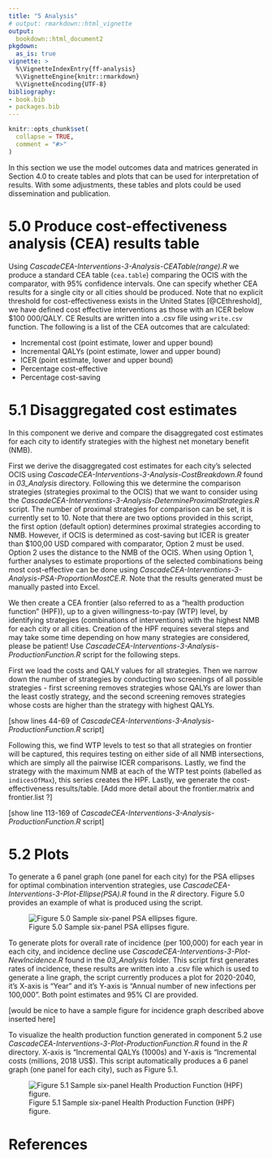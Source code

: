 ```yaml
---
title: "5 Analysis"
# output: rmarkdown::html_vignette
output:
  bookdown::html_document2
pkgdown:
  as_is: true
vignette: >
  %\VignetteIndexEntry{ff-analysis}
  %\VignetteEngine{knitr::rmarkdown}
  %\VignetteEncoding{UTF-8}
bibliography:
- book.bib
- packages.bib  
---
```


```r
knitr::opts_chunk$set(
  collapse = TRUE,
  comment = "#>"
)
```

In this section we use the model outcomes data and matrices generated in Section 4.0 to create tables and plots that can be used for interpretation of results. With some adjustments, these tables and plots could be used dissemination and publication.

# 5.0 Produce cost-effectiveness analysis (CEA) results table {-}

Using *CascadeCEA-Interventions-3-Analysis-CEATable(range).R* we produce a standard CEA table (`cea.table`) comparing the OCIS with the comparator, with 95% confidence intervals. One can specify whether CEA results for a single city or all cities should be produced. Note that no explicit threshold for cost-effectiveness exists in the United States [@CEthreshold], we have defined cost effective interventions as those with an ICER below $100 000/QALY. CE Results are written into a .csv file using `write.csv` function. The following is a list of the CEA outcomes that are calculated:

  + Incremental cost (point estimate, lower and upper bound)
  + Incremental QALYs (point estimate, lower and upper bound)
  + ICER (point estimate, lower and upper bound)
  + Percentage cost-effective
  + Percentage cost-saving


# 5.1 Disaggregated cost estimates {-}

In this component we derive and compare the disaggregated cost estimates for each city to identify strategies with the highest net monetary benefit (NMB). 

First we derive the disaggregated cost estimates for each city’s selected OCIS using *CascadeCEA-Interventions-3-Analysis-CostBreakdown.R* found in *03_Analysis* directory. Following this we determine the comparison strategies (strategies proximal to the OCIS) that we want to consider using the *CascadeCEA-Interventions-3-Analysis-DetermineProximalStrategies.R* script. The number of proximal strategies for comparison can be set, it is currently set to 10. Note that there are two options provided in this script, the first option (default option) determines proximal strategies according to NMB. However, if OCIS is determined as cost-saving but ICER is greater than $100,00 USD compared with comparator, Option 2 must be used.  Option 2 uses the distance to the NMB of the OCIS. When using Option 1, further analyses to estimate proportions of the selected combinations being most cost-effective can be done using *CascadeCEA-Interventions-3-Analysis-PSA-ProportionMostCE.R*. Note that the results generated must be manually pasted into Excel. 

We then create a CEA frontier (also referred to as a “health production function” (HPF)), up to a given willingness-to-pay (WTP) level, by identifying strategies (combinations of interventions) with the highest NMB for each city or all cities. Creation of the HPF requires several steps and may take some time depending on how many strategies are considered, please be patient! Use *CascadeCEA-Interventions-3-Analysis-ProductionFunction.R* script for the following steps. 

First we load the costs and QALY values for all strategies. Then we narrow down the number of strategies by conducting two screenings of all possible strategies - first screening  removes strategies whose QALYs are lower than the least costly strategy, and the second screening removes strategies whose costs are higher than the strategy with highest QALYs. 

[show lines 44-69 of *CascadeCEA-Interventions-3-Analysis-ProductionFunction.R* script]

Following this, we find WTP levels to test so that all strategies on frontier will be captured, this requires testing on either side of all NMB intersections, which are simply all the pairwise ICER comparisons. Lastly, we find the strategy with the maximum NMB at each of the WTP test points (labelled as `indicesOfMax`), this series creates the HPF. Lastly, we generate the cost-effectiveness results/table. [Add more detail about the frontier.matrix and frontier.list ?]

[show line 113-169 of *CascadeCEA-Interventions-3-Analysis-ProductionFunction.R* script]

# 5.2 Plots {-}

To generate a 6 panel graph (one panel for each city) for the PSA ellipses for optimal combination intervention strategies, use *CascadeCEA-Interventions-3-Plot-Ellipse(PSA).R* found in the *R* directory. Figure 5.0 provides an example of what is produced using the script.

![Figure 5.0 Sample six-panel PSA ellipses figure. \label{fig:PSA-ellipses}](../figs/04_psa_ellipses.png) 

To generate plots for overall rate of incidence (per 100,000) for each year in each city, and incidence decline use *CascadeCEA-Interventions-3-Plot-NewIncidence.R* found in the *03_Analysis* folder. This script first generates rates of incidence, these results are written into a .csv file which is used to generate a line graph, the script currently produces a plot for 2020-2040, it’s X-axis is “Year” and it’s Y-axis is “Annual number of new infections per 100,000”. Both point estimates and 95% CI are provided. 

[would be nice to have a sample figure for incidence graph described above inserted here]

To visualize the health production function generated in component 5.2 use *CascadeCEA-Interventions-3-Plot-ProductionFunction.R* found in the *R* directory. X-axis is “Incremental QALYs (1000s) and Y-axis is “Incremental costs (millions, 2018 US$).  This script automatically produces a 6 panel graph (one panel for each city), such as Figure 5.1.

![Figure 5.1 Sample six-panel Health Production Function (HPF) figure. \label{fig:Health Prodcution Function Visualization}](../figs/05_production_function.png) 

# References {-}
